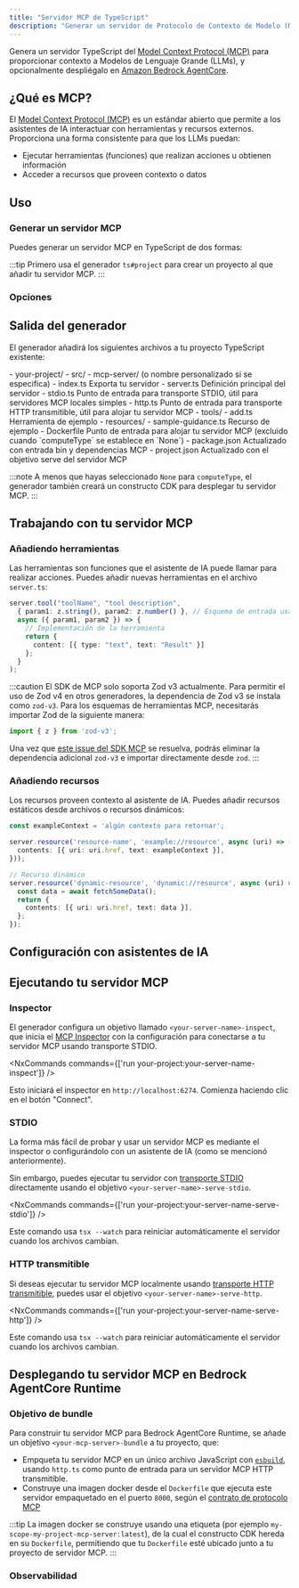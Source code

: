```yaml
---
title: "Servidor MCP de TypeScript"
description: "Generar un servidor de Protocolo de Contexto de Modelo (MCP) de TypeScript para proporcionar contexto a Modelos de Lenguaje Grande"
---
```





Genera un servidor TypeScript del [Model Context Protocol (MCP)](https://modelcontextprotocol.io/) para proporcionar contexto a Modelos de Lenguaje Grande (LLMs), y opcionalmente despliégalo en [Amazon Bedrock AgentCore](https://docs.aws.amazon.com/bedrock-agentcore/latest/devguide/).

## ¿Qué es MCP?

El [Model Context Protocol (MCP)](https://modelcontextprotocol.io/) es un estándar abierto que permite a los asistentes de IA interactuar con herramientas y recursos externos. Proporciona una forma consistente para que los LLMs puedan:

- Ejecutar herramientas (funciones) que realizan acciones u obtienen información
- Acceder a recursos que proveen contexto o datos

## Uso

### Generar un servidor MCP

Puedes generar un servidor MCP en TypeScript de dos formas:

<RunGenerator generator="ts#mcp-server" />

:::tip
Primero usa el generador <Link path="/guides/typescript-project">`ts#project`</Link> para crear un proyecto al que añadir tu servidor MCP.
:::

### Opciones

<GeneratorParameters generator="ts#mcp-server" />

## Salida del generador

El generador añadirá los siguientes archivos a tu proyecto TypeScript existente:

<FileTree>
  - your-project/
    - src/
      - mcp-server/ (o nombre personalizado si se especifica)
        - index.ts Exporta tu servidor
        - server.ts Definición principal del servidor
        - stdio.ts Punto de entrada para transporte STDIO, útil para servidores MCP locales simples
        - http.ts Punto de entrada para transporte HTTP transmitible, útil para alojar tu servidor MCP
        - tools/
          - add.ts Herramienta de ejemplo
        - resources/
          - sample-guidance.ts Recurso de ejemplo
        - Dockerfile Punto de entrada para alojar tu servidor MCP (excluido cuando `computeType` se establece en `None`)
    - package.json Actualizado con entrada bin y dependencias MCP
    - project.json Actualizado con el objetivo serve del servidor MCP
</FileTree>

:::note
A menos que hayas seleccionado `None` para `computeType`, el generador también creará un constructo CDK para desplegar tu servidor MCP.
:::

## Trabajando con tu servidor MCP

### Añadiendo herramientas

Las herramientas son funciones que el asistente de IA puede llamar para realizar acciones. Puedes añadir nuevas herramientas en el archivo `server.ts`:

```typescript
server.tool("toolName", "tool description",
  { param1: z.string(), param2: z.number() }, // Esquema de entrada usando Zod
  async ({ param1, param2 }) => {
    // Implementación de la herramienta
    return {
      content: [{ type: "text", text: "Result" }]
    };
  }
);
```

:::caution
El SDK de MCP solo soporta Zod v3 actualmente. Para permitir el uso de Zod v4 en otros generadores, la dependencia de Zod v3 se instala como `zod-v3`. Para los esquemas de herramientas MCP, necesitarás importar Zod de la siguiente manera:

```ts
import { z } from 'zod-v3';
```

Una vez que [este issue del SDK MCP](https://github.com/modelcontextprotocol/typescript-sdk/issues/164) se resuelva, podrás eliminar la dependencia adicional `zod-v3` e importar directamente desde `zod`.
:::

### Añadiendo recursos

Los recursos proveen contexto al asistente de IA. Puedes añadir recursos estáticos desde archivos o recursos dinámicos:

```typescript
const exampleContext = 'algún contexto para retornar';

server.resource('resource-name', 'example://resource', async (uri) => ({
  contents: [{ uri: uri.href, text: exampleContext }],
}));

// Recurso dinámico
server.resource('dynamic-resource', 'dynamic://resource', async (uri) => {
  const data = await fetchSomeData();
  return {
    contents: [{ uri: uri.href, text: data }],
  };
});
```

## Configuración con asistentes de IA

<Snippet name="mcp/configuration-ts" parentHeading="Configuración con asistentes de IA" />

## Ejecutando tu servidor MCP

### Inspector

El generador configura un objetivo llamado `<your-server-name>-inspect`, que inicia el [MCP Inspector](https://github.com/modelcontextprotocol/inspector) con la configuración para conectarse a tu servidor MCP usando transporte STDIO.

<NxCommands commands={['run your-project:your-server-name-inspect']} />

Esto iniciará el inspector en `http://localhost:6274`. Comienza haciendo clic en el botón "Connect".

### STDIO

La forma más fácil de probar y usar un servidor MCP es mediante el inspector o configurándolo con un asistente de IA (como se mencionó anteriormente).

Sin embargo, puedes ejecutar tu servidor con [transporte STDIO](https://modelcontextprotocol.io/docs/concepts/transports#standard-input%2Foutput-stdio) directamente usando el objetivo `<your-server-name>-serve-stdio`.

<NxCommands commands={['run your-project:your-server-name-serve-stdio']} />

Este comando usa `tsx --watch` para reiniciar automáticamente el servidor cuando los archivos cambian.

### HTTP transmitible

Si deseas ejecutar tu servidor MCP localmente usando [transporte HTTP transmitible](https://modelcontextprotocol.io/docs/concepts/transports#streamable-http), puedes usar el objetivo `<your-server-name>-serve-http`.

<NxCommands commands={['run your-project:your-server-name-serve-http']} />

Este comando usa `tsx --watch` para reiniciar automáticamente el servidor cuando los archivos cambian.

## Desplegando tu servidor MCP en Bedrock AgentCore Runtime

<Snippet name="mcp/bedrock-deployment" parentHeading="Desplegando tu servidor MCP en Bedrock AgentCore Runtime" />

### Objetivo de bundle

Para construir tu servidor MCP para Bedrock AgentCore Runtime, se añade un objetivo `<your-mcp-server>-bundle` a tu proyecto, que:

- Empqueta tu servidor MCP en un único archivo JavaScript con [`esbuild`](https://esbuild.github.io/), usando `http.ts` como punto de entrada para un servidor MCP HTTP transmitible.
- Construye una imagen docker desde el `Dockerfile` que ejecuta este servidor empaquetado en el puerto `8000`, según el [contrato de protocolo MCP](https://docs.aws.amazon.com/bedrock-agentcore/latest/devguide/runtime-service-contract.html#mcp-protocol-contract)

:::tip
La imagen docker se construye usando una etiqueta (por ejemplo `my-scope-my-project-mcp-server:latest`), de la cual el constructo CDK hereda en su `Dockerfile`, permitiendo que tu `Dockerfile` esté ubicado junto a tu proyecto de servidor MCP.
:::

### Observabilidad

<Snippet name="mcp/observability" parentHeading="Observabilidad" />
